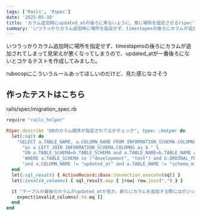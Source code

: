 ```yaml
---
tags: ['Rails', 'Rspec']
date: '2023-05-19'
title: 'カラム追加時にupdated_atの後ろに来ないように、常に場所を指定させるrspec'
summary: 'いつうっかりカラム追加時に場所を指定せず、timestapmsの後ろにカラムが追加されてしまって見栄えが悪くなってしまうので、updated_atが一番後ろにないとコケるテストを作成してみました。  rubocopにこういうルールあってほしいのだけど、見た感じなさそう'
---
```



いつうっかりカラム追加時に場所を指定せず、timestapmsの後ろにカラムが追加されてしまって見栄えが悪くなってしまうので、updated_atが一番後ろにないとコケるテストを作成してみました。

rubocopにこういうルールあってほしいのだけど、見た感じなさそう

## 作ったテストはこちら

rails/spec/migration_spec.rb

```ruby
require "rails_helper"

RSpec.describe "DBのカラム順序が指定されてるかチェック", type: :helper do
  let(:sql) do
    "SELECT a.TABLE_NAME, a.COLUMN_NAME FROM INFORMATION_SCHEMA.COLUMNS " \
      "as a LEFT JOIN INFORMATION_SCHEMA.COLUMNS as b " \
      "ON a.TABLE_SCHEMA=b.TABLE_SCHEMA and a.TABLE_NAME=b.TABLE_NAME and a.ORDINAL_POSITION < b.ORDINAL_POSITION " \
      'WHERE a.TABLE_SCHEMA in ("development", "test") and b.ORDINAL_POSITION is NULL ' \
      'and a.COLUMN_NAME != "updated_at" and a.TABLE_NAME != "schema_migrations";'
  end
  let(:sql_result) { ActiveRecord::Base.connection.execute(sql) }
  let(:invalid_columns) { sql_result.map { |row| row.join(".") } }

  it "テーブルの最後のカラムがupdated_atか否か。新たにカラムを追加する際にはポジションを必ず指定してください。" do
    expect(invalid_columns).to eq []
  end
end
```
